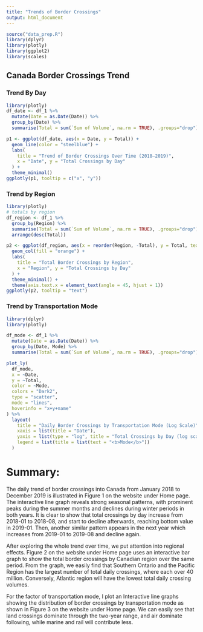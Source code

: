 ```yaml
---
title: "Trends of Border Crossings"
output: html_document
---
```

```r
source("data_prep.R")
library(dplyr)
library(plotly)
library(ggplot2)
library(scales)
```
## Canada Border Crossings Trend {.tabset}
### Trend By Day
```r
library(plotly)
df_date <- df_1 %>%
  mutate(Date = as.Date(Date)) %>%
  group_by(Date) %>%
  summarise(Total = sum(`Sum of Volume`, na.rm = TRUE), .groups="drop")

p1 <- ggplot(df_date, aes(x = Date, y = Total)) +
  geom_line(color = "steelblue") +
  labs(
    title = "Trend of Border Crossings Over Time (2018–2019)",
    x = "Date", y = "Total Crossings by Day"
  ) +
  theme_minimal()
ggplotly(p1, tooltip = c("x", "y"))
```

### Trend by Region
```r
library(plotly)
# totals by region
df_region <- df_1 %>%
  group_by(Region) %>%
  summarise(Total = sum(`Sum of Volume`, na.rm = TRUE), .groups="drop") %>%
  arrange(desc(Total))

p2 <- ggplot(df_region, aes(x = reorder(Region, -Total), y = Total, text = paste0(Region, ": ", scales::comma(Total)))) +
  geom_col(fill = "orange") +
  labs(
    title = "Total Border Crossings by Region",
    x = "Region", y = "Total Crossings by Day"
  ) +
  theme_minimal() +
  theme(axis.text.x = element_text(angle = 45, hjust = 1))
ggplotly(p2, tooltip = "text")
```

### Trend by Transportation Mode
```r
library(dplyr)
library(plotly)

df_mode <- df_1 %>%
  mutate(Date = as.Date(Date)) %>%
  group_by(Date, Mode) %>%
  summarise(Total = sum(`Sum of Volume`, na.rm = TRUE), .groups="drop")

plot_ly(
  df_mode,
  x = ~Date,
  y = ~Total,
  color = ~Mode,
  colors = "Dark2",
  type = "scatter",
  mode = "lines",
  hoverinfo = "x+y+name"
) %>%
  layout(
    title = "Daily Border Crossings by Transportation Mode (Log Scale)",
    xaxis = list(title = "Date"),
    yaxis = list(type = "log", title = "Total Crossings by Day (log scale)"),
    legend = list(title = list(text = "<b>Mode</b>"))
  )
```

# Summary:
The daily trend of border crossings into Canada from January 2018 to December 2019 is illustrated in Figure 1 on the website under Home page. The interactive line graph reveals strong seasonal patterns, with prominent peaks during the summer months and declines during winter periods in both years. It is clear to show that total crossings by day increase from 2018-01 to 2018-08, and start to decline afterwards, reaching bottom value in 2019-01. Then, another similar pattern appears in the next year which increases from 2019-01 to 2019-08 and decline again.

After exploring the whole trend over time, we put attention into regional effects. Figure 2 on the website under Home page uses an interactive bar graph to show the total border crossings by Canadian region over the same period. From the graph, we easily find that Southern Ontario and the Pacific Region has the largest number of total daily crossings, where each over 40 million. Conversely, Atlantic region will have the lowest total daily crossing volumes. 

For the factor of transportation mode, I plot an Interactive line graphs showing the distribution of border crossings by transportation mode as shown in Figure 3 on the website under Home page. We can easily see that land crossings dominate through the two-year range, and air dominate following, while marine and rail will contribute less.